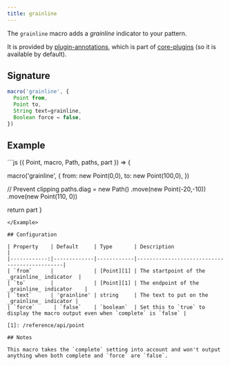 ```yaml
---
title: grainline
---
```


The `grainline` macro adds a _grainline_ indicator to your pattern.

It is provided by [plugin-annotations](/reference/plugins/annotations), which is
part of [core-plugins](/reference/plugins/core) (so it is available by default).

## Signature

```js
macro('grainline', {
  Point from,
  Point to,
  String text=grainline,
  Boolean force = false,
})
```

## Example

<Example caption="Example of the grainline indicator added by this macro">
```js
({ Point, macro, Path, paths, part }) => {

  macro('grainline', {
    from: new Point(0,0),
    to: new Point(100,0),
  })

  // Prevent clipping
  paths.diag = new Path()
    .move(new Point(-20,-10))
    .move(new Point(110, 0))

  return part
}
```
</Example>

## Configuration

| Property    | Default     | Type       | Description                                  |
|------------:|-------------|------------|----------------------------------------------|
| `from`      |             | [Point][1] | The startpoint of the _grainline_ indicator  |
| `to`        |             | [Point][1] | The endpoint of the _grainline_ indicator    |
| `text`      | 'grainline' | string     | The text to put on the _grainline_ indicator |
| `force`      | `false`    | `boolean`  | Set this to `true` to display the macro output even when `complete` is `false` |

[1]: /reference/api/point

## Notes

This macro takes the `complete` setting into account and won't output anything when both complete and `force` are `false`.


